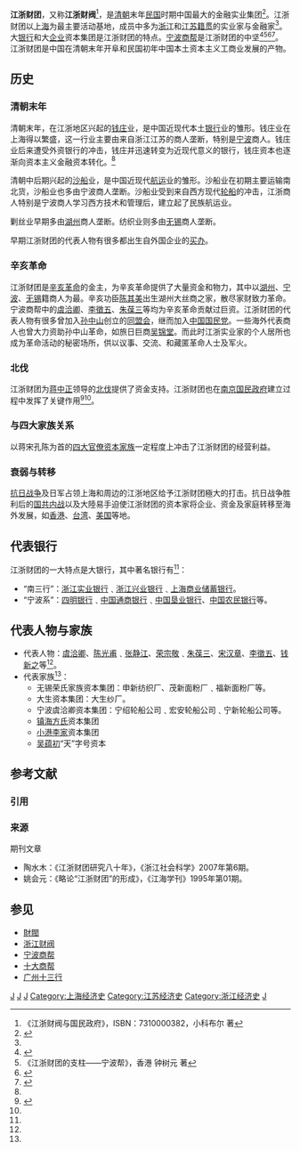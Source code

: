 {{merge|浙江财阀|time=2018-06-29T11:56:35+00:00}}
'''江浙财团'''，又称'''江浙财阀'''<ref name="江浙财阀"> 《江浙财阀与国民政府》，ISBN：7310000382，小科布尔 著 </ref>，是[[清朝|清朝]]末年[[中華民國|民国]]时期中国最大的金融实业集团<ref name="江浙财团－中国大百科全书">{{cite web |url=http://www.his8.cn/book/zgdbk/0844_ts011096.htm |title=江浙财团 |publisher=[[中国大百科全书|中国大百科全书]]——中国历史（1） |accessdate=2011年12月8日 |language=zh-hans |deadurl=yes |archiveurl=https://archive.is/20130424193951/http://www.his8.cn/book/zgdbk/0844_ts011096.htm |archivedate=2013年4月24日 }}</ref>。江浙财团以[[上海|上海]]为最主要活动基地，成员中多为[[浙江|浙江]]和[[江苏|江苏]][[籍贯|籍贯]]的实业家与金融家<ref name="江浙财团－中国大百科全书"/>。大[[银行|银行]]和大[[企业|企业]]资本集团是江浙财团的特点。[[宁波商帮|宁波商帮]]是江浙财团的中坚<ref name="宁波帮－江浙财团">{{cite web|url=http://202.114.224.27/znjjslt/xstd/yhy/xscg/t20051115_0123.htm|title=略论“江浙财团”的形成|publisher=[[中南财经政法大学|中南财经政法大学]]|author=姚会元|accessdate=2011年12月8日|language=zh-hans}}{{dead link|date=2018年3月 |bot=InternetArchiveBot |fix-attempted=yes }}</ref><ref>《江浙财团的支柱——宁波帮》，香港  钟树元 著</ref><ref name="江浙财团—宁波帮">{{cite web |url=http://gb.cri.cn/1827/2004/10/10/405@323030.htm |title=寧波幫的尷尬：誰人超越歷史？ |publisher=[[国际在线|国际在线]] |accessdate=2011年12月8日 |language=zh-hans |archive-date=2010年12月31日 |archive-url=https://web.archive.org/web/20101231094354/http://gb.cri.cn/1827/2004/10/10/405@323030.htm |dead-url=no }}</ref><ref name="江浙财团—南京国民政府—20年研究综述">{{cite web |url=http://www.chneic.sh.cn/chneic/Five/xuesheng2/jindai/shishe/w14.htm |title=近20年来关于“江浙财阀与南京国民政府建立”研究综述 |publisher=近代百年 |author=何亚新 |accessdate=2011年12月8日 |language=zh-hans |archive-url=https://web.archive.org/web/20140524004104/http://www.chneic.sh.cn/chneic/Five/xuesheng2/jindai/shishe/w14.htm |archive-date=2014年5月24日 |dead-url=yes }}</ref>。江浙财团是中国在清朝末年开阜和民国初年中国本土资本主义工商业发展的产物。

==历史==
===清朝末年===
清朝末年，在江浙地区兴起的[[钱庄|钱庄]]业，是中国近现代本土[[银行|银行]]业的雏形。钱庄业在上海得以繁盛，这一行业主要由来自浙江江苏的商人垄断，特别是[[宁波|宁波]]商人。钱庄业后来遭受外资银行的冲击，钱庄并迅速转变为近现代意义的银行，钱庄资本也逐渐向资本主义金融资本转化。<ref name="宁波帮－江浙财团"/>

清朝中后期兴起的[[沙船|沙船]]业，是中国近现代[[航运|航运]]业的雏形。沙船业在初期主要运输南北货，沙船业也多由宁波商人垄断。沙船业受到来自西方现代[[轮船|轮船]]的冲击，江浙商人特别是宁波商人学习西方技术和管理后，建立起了民族航运业。

剿丝业早期多由[[湖州|湖州]]商人垄断。纺织业则多由[[无锡|无锡]]商人垄断。

早期江浙财团的代表人物有很多都出生自外国企业的[[买办|买办]]。

===辛亥革命===
江浙财团是[[辛亥革命|辛亥革命]]的金主，为辛亥革命提供了大量资金和物力，其中以[[湖州|湖州]]、[[宁波|宁波]]、[[无锡|无锡]]籍商人为最。辛亥功臣[[陈其美|陈其美]]出生湖州大丝商之家，散尽家财致力革命。宁波商帮中的[[虞洽卿|虞洽卿]]、[[李徵五|李徵五]]、[[朱葆三|朱葆三]]等均为辛亥革命贡献过巨资。江浙财团的代表人物有很多曾加入[[孙中山|孙中山]]创立的[[同盟会|同盟会]]，继而加入[[中国国民党|中国国民党]]。一些海外代表商人也曾大力资助孙中山革命，如旅日巨商[[吴锦堂|吴锦堂]]。而此时江浙实业家的个人居所也成为革命活动的秘密场所，供以议事、交流、和藏匿革命人士及军火。

===北伐===
江浙财团为[[蒋中正|蒋中正]]领导的[[北伐|北伐]]提供了资金支持。江浙财团也在[[南京国民政府|南京国民政府]]建立过程中发挥了关键作用<ref name="江浙财团－南京国民政府">{{cite web |url=http://d.wanfangdata.com.cn/periodical_cbxk200601024.aspx |title=江浙財團與南京國民政府 |author=李云智 |date=2006 |accessdate=2011年12月8日 |language=zh-hans |archive-date=2020年12月12日 |archive-url=https://web.archive.org/web/20201212030914/http://d.wanfangdata.com.cn/periodical_cbxk200601024.aspx |dead-url=no }}</ref><ref name="江浙财团—南京国民政府—20年研究综述"/>。

===与四大家族关系===
以蒋宋孔陈为首的[[四大家族_(蒋宋孔陈)|四大官僚资本家族]]一定程度上冲击了江浙财团的经营利益。

===衰弱与转移===

[[抗日战争|抗日战争]]及日军占领上海和周边的江浙地区给予江浙财团極大的打击。抗日战争胜利后的[[国共内战|国共内战]]以及大陸易手迫使江浙财团的资本家将企业、资金及家庭转移至海外发展，如[[香港|香港]]、[[台湾|台湾]]、[[美国|美国]]等地。

==代表银行==
江浙财团的一大特点是大银行，其中著名银行有<ref name="江浙财团－中国大百科全书"/>：
* “南三行”：[[浙江实业银行|浙江实业银行]]﹑[[浙江兴业银行|浙江兴业银行]]﹑[[上海商业储蓄银行|上海商业储蓄银行]]。
* “宁波系”：[[四明银行|四明银行]]﹑[[中国通商银行|中国通商银行]]﹑[[中国垦业银行|中国垦业银行]]、[[中国农民银行|中国农民银行]]等。

==代表人物与家族==
* 代表人物：[[虞洽卿|虞洽卿]]、[[陈光甫|陈光甫]]﹑[[张静江|张静江]]、[[荣宗敬|荣宗敬]]﹑[[朱葆三|朱葆三]]、[[宋汉章|宋汉章]]、[[李徵五|李徵五]]、[[钱新之|钱新之]]等<ref name="江浙财团－中国大百科全书" />。
* 代表家族<ref name="江浙财团－中国大百科全书" />：
** 无锡荣氏家族资本集团：申新纺织厂、茂新面粉厂﹑福新面粉厂等。
** 大生资本集团：大生纱厂。
** 宁波虞洽卿资本集团：宁绍轮船公司﹑宏安轮船公司﹑宁新轮船公司等。
** [[镇海方氏家族|镇海方氏]]资本集团
** [[小港李家|小港李家]]资本集团
** [[吴蕴初|吴蕴初]]“天”字号资本

== 参考文献 ==
=== 引用 ===
{{Reflist|2}}

=== 来源 ===
; 期刊文章
* 陶水木：《江浙财团研究八十年》，《浙江社会科学》2007年第6期。
* 姚会元：《略论“江浙财团”的形成》，《江海学刊》1995年第01期。

== 参见 ==
{{Portal box|中华民国|江苏|上海|浙江|经济}}
* [[財閥|財閥]]
* [[浙江财阀|浙江财阀]]
* [[宁波商帮|宁波商帮]]
* [[十大商帮|十大商帮]]
* [[广州十三行|广州十三行]]

[[Category:商帮|J]]
[[Category:中华民国大陆时期经济|J]]
[[Category:清朝經濟|J]]
[[Category:上海经济史|Category:上海经济史]]
[[Category:江苏经济史|Category:江苏经济史]]
[[Category:浙江经济史|Category:浙江经济史]]
[[Category:晚清历史|J]]